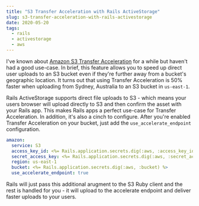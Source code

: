 ```yaml
---
title: "S3 Transfer Acceleration with Rails ActiveStorage"
slug: s3-transfer-acceleration-with-rails-activestorage
date: 2020-05-20
tags:
  - rails
  - activestorage
  - aws
---
```


I've known about [Amazon S3 Transfer Acceleration](https://docs.aws.amazon.com/AmazonS3/latest/dev/transfer-acceleration.html) for a while but haven't had a good use-case. In brief, this feature allows you to speed up direct user uploads to an S3 bucket even if they're further away from a bucket's geographic location. It turns out that using Transfer Acceleration is 50% faster when uploading from Sydney, Australia to an S3 bucket in `us-east-1`.

Rails ActiveStorage supports direct file uploads to S3 - which means your users browser will upload directly to S3 and then confirm the asset with your Rails app. This makes Rails apps a perfect use-case for Transfer Acceleration. In addition, it's also a cinch to configure. After you're enabled Transfer Acceleration on your bucket, just add the `use_accelerate_endpoint` configuration.

```yml
amazon:
  service: S3
  access_key_id: <%= Rails.application.secrets.dig(:aws, :access_key_id) %>
  secret_access_key: <%= Rails.application.secrets.dig(:aws, :secret_access_key) %>
  region: us-east-1
  bucket: <%= Rails.application.secrets.dig(:aws, :bucket) %>
  use_accelerate_endpoint: true
```

Rails will just pass this additional arugment to the S3 Ruby client and the rest is handled for you - it will upload to the accelerate endpoint and deliver faster uploads to your users.
